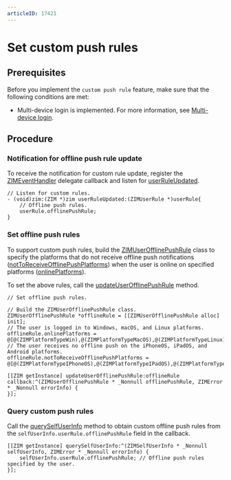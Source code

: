 ```yaml
---
articleID: 17421
---
```


# Set custom push rules


<Content />

## Prerequisites

Before you implement the `custom push rule` feature, make sure that the following conditions are met:


- Multi-device login is implemented. For more information, see [Multi-device login](./../Guides/Users/Multi-device%20login.mdx).

## Procedure

### Notification for offline push rule update

To receive the notification for custom rule update, register the [ZIMEventHandler](@-ZIMEventHandler) delegate callback and listen for [userRuleUpdated](https://docs.zegocloud.com/article/api?doc=zim_API~objective-c_ios~protocol~ZIMEventHandler#zim-user-rule-updated).

```objc
// Listen for custom rules.
- (void)zim:(ZIM *)zim userRuleUpdated:(ZIMUserRule *)userRule{
    // Offline push rules.
    userRule.offlinePushRule;
}
```


### Set offline push rules

To support custom push rules, build the [ZIMUserOfflinePushRule](@-ZIMUserOfflinePushRule) class to specify the platforms that do not receive offline push notifications ([notToReceiveOfflinePushPlatforms](@notToReceiveOfflinePushPlatforms)) when the user is online on specified platforms ([onlinePlatforms](@onlinePlatforms)).

To set the above rules, call the [updateUserOfflinePushRule](@updateUserOfflinePushRule) method.

```objc
// Set offline push rules.

// Build the ZIMUserOfflinePushRule class.
ZIMUserOfflinePushRule *offlineRule = [[ZIMUserOfflinePushRule alloc] init];
// The user is logged in to Windows, macOS, and Linux platforms.
offlineRule.onlinePlatforms = @[@(ZIMPlatformTypeWin),@(ZIMPlatformTypeMacOS),@(ZIMPlatformTypeLinux)];
// The user receives no offline push on the iPhoneOS, iPadOS, and Android platforms.
offlineRule.notToReceiveOfflinePushPlatforms = @[@(ZIMPlatformTypeIPhoneOS),@(ZIMPlatformTypeIPadOS),@(ZIMPlatformTypeAndroid)];

[[ZIM getInstance] updateUserOfflinePushRule:offlineRule callback:^(ZIMUserOfflinePushRule * _Nonnull offlinePushRule, ZIMError * _Nonnull errorInfo) {
}];
```

### Query custom push rules

Call the [querySelfUserInfo](@querySelfUserInfo) method to obtain custom offline push rules from the `selfUserInfo.userRule.offlinePushRule` field in the callback.

```objc
[[ZIM getInstance] querySelfUserInfo:^(ZIMSelfUserInfo * _Nonnull selfUserInfo, ZIMError * _Nonnull errorInfo) {
    selfUserInfo.userRule.offlinePushRule; // Offline push rules specified by the user.
}];
```
